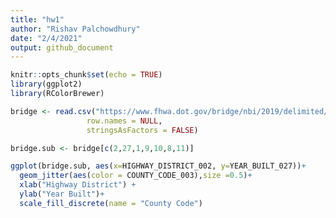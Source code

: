```yaml
---
title: "hw1"
author: "Rishav Palchowdhury"
date: "2/4/2021"
output: github_document
---
```


```r
knitr::opts_chunk$set(echo = TRUE)
library(ggplot2)
library(RColorBrewer)
```

```r
bridge <- read.csv("https://www.fhwa.dot.gov/bridge/nbi/2019/delimited/WI19.txt",quote = "", 
                 row.names = NULL, 
                 stringsAsFactors = FALSE)

```

```r
bridge.sub <- bridge[c(2,27,1,9,10,8,11)]

ggplot(bridge.sub, aes(x=HIGHWAY_DISTRICT_002, y=YEAR_BUILT_027))+
  geom_jitter(aes(color = COUNTY_CODE_003),size =0.5)+
  xlab("Highway District") +
  ylab("Year Built")+
  scale_fill_discrete(name = "County Code")

```

